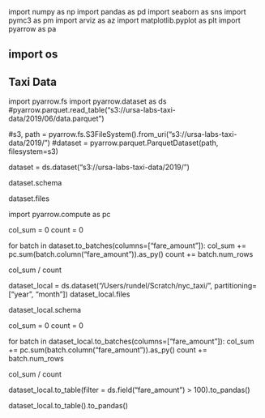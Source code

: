 
import numpy as np
import pandas as pd
import seaborn as sns
import pymc3 as pm
import arviz as az
import matplotlib.pyplot as plt
import pyarrow as pa

import os
---

## Taxi Data


import pyarrow.fs
import pyarrow.dataset as ds
#pyarrow.parquet.read_table("s3://ursa-labs-taxi-data/2019/06/data.parquet")

#s3, path = pyarrow.fs.S3FileSystem().from_uri("s3://ursa-labs-taxi-data/2019/")
#dataset = pyarrow.parquet.ParquetDataset(path, filesystem=s3)

dataset = ds.dataset("s3://ursa-labs-taxi-data/2019/")

dataset.schema

dataset.files

import pyarrow.compute as pc

col_sum = 0
count = 0

for batch in dataset.to_batches(columns=["fare_amount"]):
    col_sum += pc.sum(batch.column("fare_amount")).as_py()
    count += batch.num_rows

col_sum / count

dataset_local = ds.dataset("/Users/rundel/Scratch/nyc_taxi/",  partitioning=["year", "month"])
dataset_local.files

dataset_local.schema

col_sum = 0
count = 0

for batch in dataset_local.to_batches(columns=["fare_amount"]):
    col_sum += pc.sum(batch.column("fare_amount")).as_py()
    count += batch.num_rows

col_sum / count

dataset_local.to_table(filter = ds.field("fare_amount") > 100).to_pandas()

dataset_local.to_table().to_pandas()

